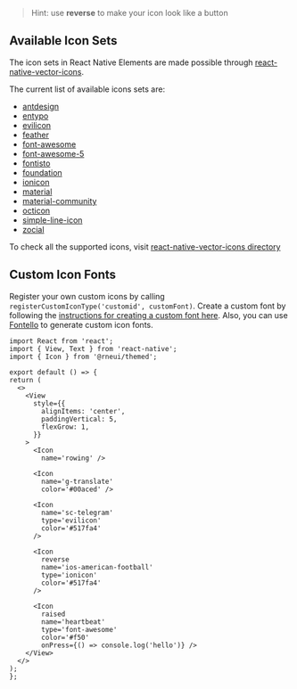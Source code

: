 <!-- To display the available Icon set which is not commented in the component. -->

> Hint: use **reverse** to make your icon look like a button

## Available Icon Sets

The icon sets in React Native Elements are made possible through
[react-native-vector-icons](https://github.com/oblador/react-native-vector-icons).

The current list of available icons sets are:

- [antdesign](http://ant.design/components/icon/)
- [entypo](http://www.entypo.com/)
- [evilicon](http://evil-icons.io/)
- [feather](https://feathericons.com/)
- [font-awesome](https://fontawesome.com/v4.7.0/)
- [font-awesome-5](https://fontawesome.com/)
- [fontisto](https://www.fontisto.com/icons)
- [foundation](http://zurb.com/playground/foundation-icon-fonts-3)
- [ionicon](http://ionicons.com/)
- [material](https://material.io/tools/icons)
- [material-community](https://materialdesignicons.com/)
- [octicon](https://octicons.github.com/)
- [simple-line-icon](https://simplelineicons.github.io/)
- [zocial](http://weloveiconfonts.com/)

To check all the supported icons, visit [react-native-vector-icons directory](https://oblador.github.io/react-native-vector-icons/)

## Custom Icon Fonts

Register your own custom icons by calling
`registerCustomIconType('customid', customFont)`. Create a custom font by
following the
[ instructions for creating a custom font here](https://github.com/oblador/react-native-vector-icons#custom-fonts).
Also, you can use [Fontello](http://fontello.com/) to generate custom icon
fonts.

```SnackPlayer name=RNE Icon
import React from 'react';
import { View, Text } from 'react-native';
import { Icon } from '@rneui/themed';

export default () => {
return (
  <>
    <View
      style={{
        alignItems: 'center',
        paddingVertical: 5,
        flexGrow: 1,
      }}
    >
      <Icon
        name='rowing' />

      <Icon
        name='g-translate'
        color='#00aced' />

      <Icon
        name='sc-telegram'
        type='evilicon'
        color='#517fa4'
      />

      <Icon
        reverse
        name='ios-american-football'
        type='ionicon'
        color='#517fa4'
      />

      <Icon
        raised
        name='heartbeat'
        type='font-awesome'
        color='#f50'
        onPress={() => console.log('hello')} />
    </View>
  </>
);
};
```
